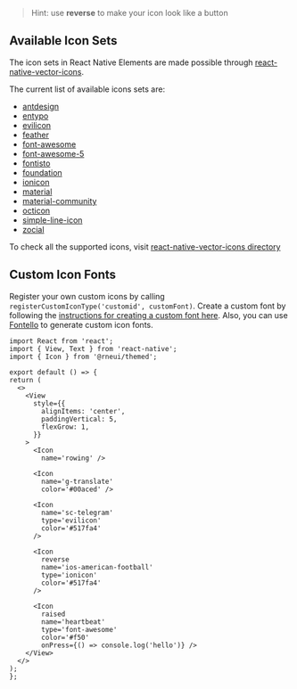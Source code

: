 <!-- To display the available Icon set which is not commented in the component. -->

> Hint: use **reverse** to make your icon look like a button

## Available Icon Sets

The icon sets in React Native Elements are made possible through
[react-native-vector-icons](https://github.com/oblador/react-native-vector-icons).

The current list of available icons sets are:

- [antdesign](http://ant.design/components/icon/)
- [entypo](http://www.entypo.com/)
- [evilicon](http://evil-icons.io/)
- [feather](https://feathericons.com/)
- [font-awesome](https://fontawesome.com/v4.7.0/)
- [font-awesome-5](https://fontawesome.com/)
- [fontisto](https://www.fontisto.com/icons)
- [foundation](http://zurb.com/playground/foundation-icon-fonts-3)
- [ionicon](http://ionicons.com/)
- [material](https://material.io/tools/icons)
- [material-community](https://materialdesignicons.com/)
- [octicon](https://octicons.github.com/)
- [simple-line-icon](https://simplelineicons.github.io/)
- [zocial](http://weloveiconfonts.com/)

To check all the supported icons, visit [react-native-vector-icons directory](https://oblador.github.io/react-native-vector-icons/)

## Custom Icon Fonts

Register your own custom icons by calling
`registerCustomIconType('customid', customFont)`. Create a custom font by
following the
[ instructions for creating a custom font here](https://github.com/oblador/react-native-vector-icons#custom-fonts).
Also, you can use [Fontello](http://fontello.com/) to generate custom icon
fonts.

```SnackPlayer name=RNE Icon
import React from 'react';
import { View, Text } from 'react-native';
import { Icon } from '@rneui/themed';

export default () => {
return (
  <>
    <View
      style={{
        alignItems: 'center',
        paddingVertical: 5,
        flexGrow: 1,
      }}
    >
      <Icon
        name='rowing' />

      <Icon
        name='g-translate'
        color='#00aced' />

      <Icon
        name='sc-telegram'
        type='evilicon'
        color='#517fa4'
      />

      <Icon
        reverse
        name='ios-american-football'
        type='ionicon'
        color='#517fa4'
      />

      <Icon
        raised
        name='heartbeat'
        type='font-awesome'
        color='#f50'
        onPress={() => console.log('hello')} />
    </View>
  </>
);
};
```
